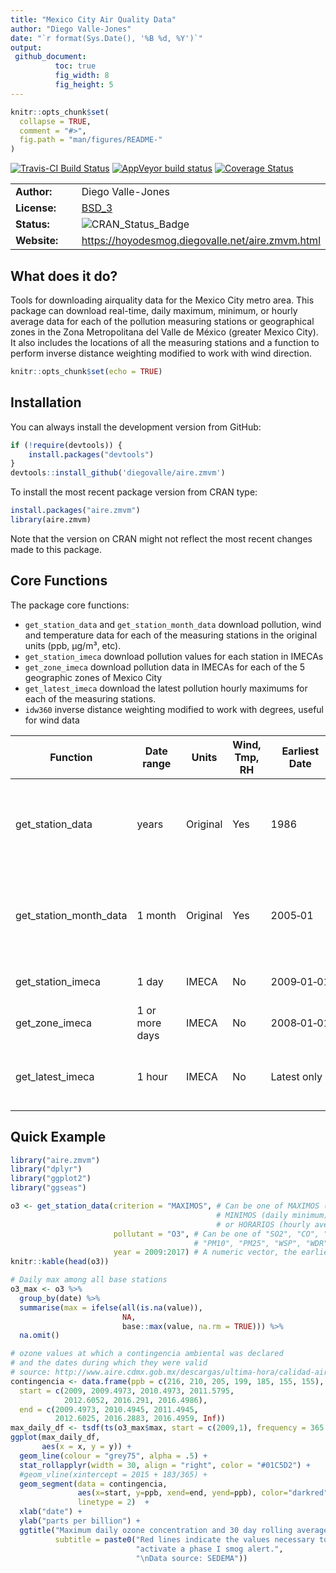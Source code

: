 ```yaml
---
title: "Mexico City Air Quality Data"
author: "Diego Valle-Jones"
date: "`r format(Sys.Date(), '%B %d, %Y')`"
output: 
 github_document:
          toc: true
          fig_width: 8
          fig_height: 5
---
```


```r
knitr::opts_chunk$set(
  collapse = TRUE,
  comment = "#>",
  fig.path = "man/figures/README-"
)
```


[![Travis-CI Build Status](https://travis-ci.org/diegovalle/aire.zmvm.svg?branch=master)](https://travis-ci.org/diegovalle/aire.zmvm) [![AppVeyor build status](https://ci.appveyor.com/api/projects/status/c7kg6o68exx0lirg?svg=true)](https://ci.appveyor.com/project/diegovalle/aire-zmvm/branch/master) [![Coverage Status](https://img.shields.io/codecov/c/github/diegovalle/aire.zmvm/master.svg)](https://codecov.io/github/diegovalle/aire.zmvm?branch=master)

|                       |                                                       |
|-----------------------|-------------------------------------------------------|
| __Author:__           | Diego Valle-Jones                                     |
| __License:__          | [BSD_3](https://opensource.org/licenses/BSD-3-Clause) |
| __Status:__           |  ![CRAN\_Status\_Badge](http://www.r-pkg.org/badges/version-ago/aire.zmvm?color=green)                                |
| __Website:__          | [https://hoyodesmog.diegovalle.net/aire.zmvm.html](https://hoyodesmog.diegovalle.net/aire.zmvm/) |


## What does it do?

Tools for downloading airquality data for the Mexico City metro area. This package can download real-time, daily maximum, minimum, or hourly average data for each of the pollution measuring stations or geographical zones in the Zona Metropolitana del Valle de México (greater Mexico City). It also includes the locations of all the measuring stations and a function to perform inverse distance weighting modified to work with wind direction.


```r
knitr::opts_chunk$set(echo = TRUE)
```

## Installation

You can always install the development version from GitHub:

```r
if (!require(devtools)) {
    install.packages("devtools")
}
devtools::install_github('diegovalle/aire.zmvm')
```

To install the most recent package version from CRAN type:

```r
install.packages("aire.zmvm")
library(aire.zmvm)
```
Note that the version on CRAN might not reflect the most recent changes made to this package.

## Core Functions

The package core functions: 

* ```get_station_data``` and ```get_station_month_data``` download pollution, wind and temperature data for each of the measuring stations in the original units (ppb, µg/m³, etc).
* ```get_station_imeca``` download pollution values for each station in IMECAs
* ```get_zone_imeca``` download pollution data in IMECAs for each of the 5 geographic zones of Mexico City 
* ```get_latest_imeca``` download the latest pollution hourly maximums for each of the measuring stations.
* ```idw360``` inverse distance weighting modified to work with degrees, useful for wind data

| Function                  | Date range     | Units    | Wind, Tmp, RH | Earliest Date | Pollutants  | Includes All Stations | Criterion |
|---------------------------|----------------|----------|------------------|------------|------------|-------|-------|
| get_station_data          | years          | Original | Yes              | 1986       | SO2, CO, NO2, O3, PM10, PM25,  WSP, WDR, TMP, RH | Yes | hourly, daily&nbsp;maximum, daily&nbsp;minimum |
| get_station_month_data  | 1&nbsp;month        | Original | Yes              | 2005‑01    | SO2, CO, NO2, O3, PM10, PM25,  WSP, WDR, TMP, RH | Yes | hourly, daily&nbsp;maximum, daily&nbsp;minimum |
| get_station_imeca         | 1&nbsp;day          | IMECA    | No               | 2009‑01‑01 | SO2, CO, NO2, O3, PM10 | No | hourly |
| get_zone_imeca            | 1 or more days | IMECA    | No               | 2008‑01‑01 | SO2, CO, NO2, O3, PM10 | Only zones | hourly, daily&nbsp;maximum |
| get_latest_imeca          | 1&nbsp;hour         | IMECA    | No               | Latest only| Maximum value of SO2, CO, NO2, O3, PM10 | No |latest&nbsp;hourly |

## Quick Example

```r
library("aire.zmvm")
library("dplyr")
library("ggplot2")
library("ggseas")

o3 <- get_station_data(criterion = "MAXIMOS", # Can be one of MAXIMOS (daily maximum), 
                                              # MINIMOS (daily minimum), 
                                              # or HORARIOS (hourly average)
                       pollutant = "O3", # Can be one of "SO2", "CO", "NOX", "NO2", "NO", "O3", 
                                         # "PM10", "PM25", "WSP", "WDR", "TMP", "RH"
                       year = 2009:2017) # A numeric vector, the earliest year allowed is 1986
knitr::kable(head(o3))

# Daily max among all base stations
o3_max <- o3 %>% 
  group_by(date) %>% 
  summarise(max = ifelse(all(is.na(value)),
                         NA,
                         base::max(value, na.rm = TRUE))) %>%
  na.omit()

# ozone values at which a contingencia ambiental was declared
# and the dates during which they were valid
# source: http://www.aire.cdmx.gob.mx/descargas/ultima-hora/calidad-aire/pcaa/pcaa-modificaciones.pdf
contingencia <- data.frame(ppb = c(216, 210, 205, 199, 185, 155, 155),
  start = c(2009, 2009.4973, 2010.4973, 2011.5795, 
            2012.6052, 2016.291, 2016.4986),
  end = c(2009.4973, 2010.4945, 2011.4945, 
          2012.6025, 2016.2883, 2016.4959, Inf))
max_daily_df <- tsdf(ts(o3_max$max, start = c(2009,1), frequency = 365.25))
ggplot(max_daily_df,
       aes(x = x, y = y)) + 
  geom_line(colour = "grey75", alpha = .5) +
  stat_rollapplyr(width = 30, align = "right", color = "#01C5D2") +
  #geom_vline(xintercept = 2015 + 183/365) +
  geom_segment(data = contingencia, 
               aes(x=start, y=ppb, xend=end, yend=ppb), color="darkred", 
               linetype = 2)  +
  xlab("date") +
  ylab("parts per billion") +
  ggtitle("Maximum daily ozone concentration and 30 day rolling average", 
          subtitle = paste0("Red lines indicate the values necessary to ",
                            "activate a phase I smog alert.",
                            "\nData source: SEDEMA"))

```


